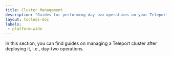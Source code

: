 ```yaml
---
title: Cluster Management
description: "Guides for performing day-two operations on your Teleport cluster."
layout: tocless-doc
labels:
 - platform-wide
---
```


In this section, you can find guides on managing a Teleport cluster after
deploying it, i.e., day-two operations.

<DocCardList />
